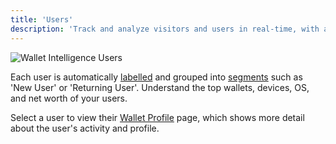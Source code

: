 ```yaml
---
title: 'Users'
description: 'Track and analyze visitors and users in real-time, with automatic labeling and profile data.'
---
```


<Frame caption="View wallets of visitors and users who arrive on your site or app.">
	<img src="/images/wallet-intelligence-users.png" alt="Wallet Intelligence Users" />
</Frame>
 
Each user is automatically <a href="/features/wallet-intelligence/wallet-labels">labelled</a> and grouped into <a href="/features/wallet-intelligence/segments">segments</a> such as 'New User' or 'Returning User'. 
Understand the top wallets, devices, OS, and net worth of your users. 

Select a user to view their <a href="/features/wallet-intelligence/wallet-profiles">Wallet Profile</a> page, which shows more detail about the user's activity and profile.
